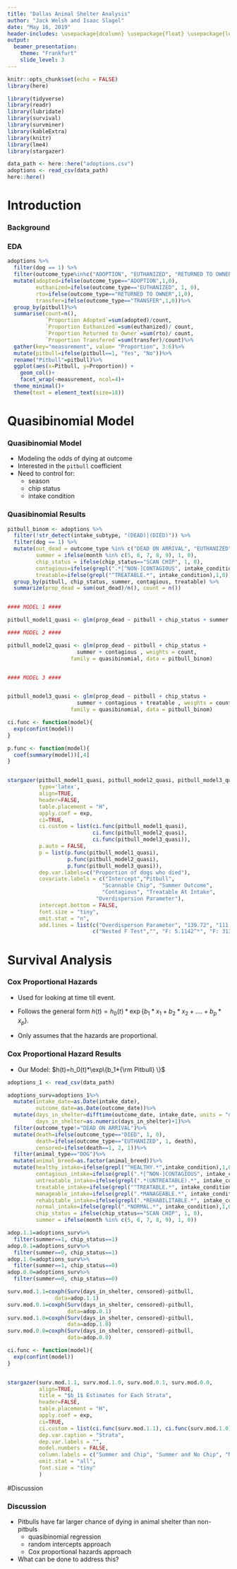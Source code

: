 ```yaml
---
title: "Dallas Animal Shelter Analysis"
author: "Jack Welsh and Isaac Slagel"
date: "May 16, 2019"
header-includes: \usepackage{dcolumn} \usepackage{float} \usepackage{longtable,booktabs} \usepackage{colortbl} \usepackage{multicol}
output:
  beamer_presentation:
    theme: "Frankfurt"
    slide_level: 3
---
```


```r
knitr::opts_chunk$set(echo = FALSE)
library(here)
```

```r
library(tidyverse)
library(readr)
library(lubridate)
library(survival)
library(survminer)
library(kableExtra)
library(knitr)
library(lme4)
library(stargazer)

data_path <- here::here("adoptions.csv")
adoptions <- read_csv(data_path)
here::here()
```

# Introduction

### Background


\begin{multicols}{2}

  \null \vfill
  \includegraphics[width=.5 \textwidth]{pitbull.jpg}
  \vfill \null

\columnbreak

  \null \vfill
  \begin{itemize}
    \item  Working with data from DallasOpenData
    \item `r nrow(adoptions)` individual observations
    \item  adopted, out\_dead, days\_in\_shelter, chip\_status, intake\_condition, etc
  \end{itemize}
  \vfill \null
\end{multicols}


### EDA 

```r
adoptions %>%
  filter(dog == 1) %>%
  filter(outcome_type%in%c("ADOPTION", "EUTHANIZED", "RETURNED TO OWNER", "TRANSFER"))%>%
  mutate(adopted=ifelse(outcome_type=="ADOPTION",1,0),
         euthanized=ifelse(outcome_type=="EUTHANIZED", 1, 0), 
         rto=ifelse(outcome_type=="RETURNED TO OWNER",1,0),
         transfer=ifelse(outcome_type=="TRANSFER",1,0))%>%
  group_by(pitbull)%>%
  summarise(count=n(),
            `Proportion Adopted`=sum(adopted)/count,
            `Proportion Euthanized`=sum(euthanized)/ count,
            `Proportion Returned to Owner`=sum(rto)/ count,
            `Proportion Transfered`=sum(transfer)/count)%>%
  gather(key="measurement", value= "Proportion", 3:6)%>%
  mutate(pitbull=ifelse(pitbull==1, "Yes", "No"))%>%
  rename("Pitbull"=pitbull)%>%
  ggplot(aes(x=Pitbull, y=Proportion)) +
    geom_col()+
    facet_wrap(~measurement, ncol=4)+
  theme_minimal()+
  theme(text = element_text(size=18))
```



# Quasibinomial Model

### Quasibinomial Model 

 - Modeling the odds of dying at outcome 
 - Interested in the `pitbull` coefficient 
 - Need to control for:
    - season
    - chip status
    - intake condition

### Quasibinomial Results 

```r


pitbull_binom <- adoptions %>%
  filter(!str_detect(intake_subtype, "(DEAD)|(DIED)")) %>%
  filter(dog == 1) %>%
  mutate(out_dead = outcome_type %in% c("DEAD ON ARRIVAL", "EUTHANIZED", "DIED"),
         summer = ifelse(month %in% c(5, 6, 7, 8, 9), 1, 0),
         chip_status = ifelse(chip_status=="SCAN CHIP", 1, 0),
         contagious=ifelse(grepl(".*[^NON-]CONTAGIOUS", intake_condition),1,0),
         treatable=ifelse(grepl("^TREATABLE.*", intake_condition),1,0)) %>%
  group_by(pitbull, chip_status, summer, contagious, treatable) %>%
  summarize(prop_dead = sum(out_dead)/n(), count = n())


#### MODEL 1 ####

pitbull_model1_quasi <- glm(prop_dead ~ pitbull + chip_status + summer , weights = count, family = quasibinomial, data = pitbull_binom)

#### MODEL 2 ####

pitbull_model2_quasi <- glm(prop_dead ~ pitbull + chip_status +
                      summer + contagious , weights = count,
                    family = quasibinomial, data = pitbull_binom)


#### MODEL 3 ####


pitbull_model3_quasi <- glm(prop_dead ~ pitbull + chip_status +
                      summer + contagious + treatable , weights = count,
                    family = quasibinomial, data = pitbull_binom)

ci.func <- function(model){
  exp(confint(model))
}

p.func <- function(model){
  coef(summary(model))[,4]
}


stargazer(pitbull_model1_quasi, pitbull_model2_quasi, pitbull_model3_quasi,
          type='latex',
          align=TRUE,
          header=FALSE,
          table.placement = "H",
          apply.coef = exp,
          ci=TRUE,
          ci.custom = list(ci.func(pitbull_model1_quasi),
                           ci.func(pitbull_model2_quasi),
                           ci.func(pitbull_model3_quasi)),
          p.auto = FALSE,
          p = list(p.func(pitbull_model1_quasi),
                   p.func(pitbull_model2_quasi),
                   p.func(pitbull_model3_quasi)),
          dep.var.labels=c("Proportion of dogs who died"),
          covariate.labels = c("Intercept","Pitbull",
                              "Scannable Chip", "Summer Outcome",
                              "Contagious", "Treatable At Intake",
                            "Overdispersion Parameter"),
          intercept.bottom = FALSE,
          font.size = "tiny",
          omit.stat = "n",
          add.lines = list(c("Overdisperson Parameter", "139.72", "111.46",  "6.27"),
                           c("Nested F Test","", "F: 5.1142^*", "F: 313.62^{***}")))
```

# Survival Analysis 

### Cox Proportional Hazards 

- Used for looking at time till event.

- Follows the general form $h(t)=h_0(t)*\exp\{b_1*x_1+b_2*x_2+....+b_p*x_p\}.$

- Only assumes that the hazards are proportional. 

### Cox Proportional Hazard Results

- Our Model: $h(t)=h_0(t)*\exp\{b_1*{\rm Pitbull} \}$

```r
adoptions_1 <- read_csv(data_path)

adoptions_surv=adoptions_1%>%
  mutate(intake_date=as.Date(intake_date),
         outcome_date=as.Date(outcome_date))%>%
  mutate(days_in_shelter=difftime(outcome_date, intake_date, units = "days"),
         days_in_shelter=as.numeric(days_in_shelter)+1)%>%
  filter(outcome_type!="DEAD ON ARRIVAL")%>%
  mutate(death=ifelse(outcome_type=="DIED", 1, 0),
         death=ifelse(outcome_type=="EUTHANIZED", 1, death),
         censored=ifelse(death==1, 2, 1))%>%
  filter(animal_type=="DOG")%>%
  mutate(animal_breed=as.factor(animal_breed))%>%
  mutate(healthy_intake=ifelse(grepl("^HEALTHY.*",intake_condition),1,0),
         contagious_intake=ifelse(grepl(".*[^NON-]CONTAGIOUS", intake_condition),1,0),
         untreatable_intake=ifelse(grepl(".*(UNTREATABLE).*", intake_condition),1,0),
         treatable_intake=ifelse(grepl("^TREATABLE.*", intake_condition),1,0),
         manageable_intake=ifelse(grepl(".*MANAGEABLE.*", intake_condition),1,0),
         rehabitable_intake=ifelse(grepl(".*REHABILITABLE.*", intake_condition),1,0),
         normal_intake=ifelse(grepl(".*NORMAL.*", intake_condition),1,0),
         chip_status = ifelse(chip_status=="SCAN CHIP", 1, 0),
         summer = ifelse(month %in% c(5, 6, 7, 8, 9), 1, 0))
```

```r
adop.1.1=adoptions_surv%>%
  filter(summer==1, chip_status==1)
adop.0.1=adoptions_surv%>%
  filter(summer==0, chip_status==1)
adop.1.0=adoptions_surv%>%
  filter(summer==1, chip_status==0)
adop.0.0=adoptions_surv%>%
  filter(summer==0, chip_status==0)

surv.mod.1.1=coxph(Surv(days_in_shelter, censored)~pitbull,
               data=adop.1.1)
surv.mod.0.1=coxph(Surv(days_in_shelter, censored)~pitbull,
                   data=adop.0.1)
surv.mod.1.0=coxph(Surv(days_in_shelter, censored)~pitbull,
                   data=adop.1.0)
surv.mod.0.0=coxph(Surv(days_in_shelter, censored)~pitbull,
                   data=adop.0.0)
```


```r

ci.func <- function(model){
  exp(confint(model))
}


stargazer(surv.mod.1.1, surv.mod.1.0, surv.mod.0.1, surv.mod.0.0,
          align=TRUE,
          title = "$b_1$ Estimates for Each Strata",
          header=FALSE,
          table.placement = "H",
          apply.coef = exp,
          ci=TRUE,
          ci.custom = list(ci.func(surv.mod.1.1), ci.func(surv.mod.1.0), ci.func(surv.mod.0.1), ci.func(surv.mod.0.1), ci.func(surv.mod.0.0)),
          dep.var.caption = "Strata",
          dep.var.labels = "",
          model.numbers = FALSE,
          column.labels = c("Summer and Chip", "Summer and No Chip", "Not Summer and Chip", "Neither Summer or Chip"),
          omit.stat = "all",
          font.size = "tiny"
          )
```

#Discussion 


### Discussion

- Pitbulls have far larger chance of dying in animal shelter than non-pitbuls 
    - quasibinomial regression 
    - random intercepts approach
    - Cox proportional hazards approach
- What can be done to address this?

